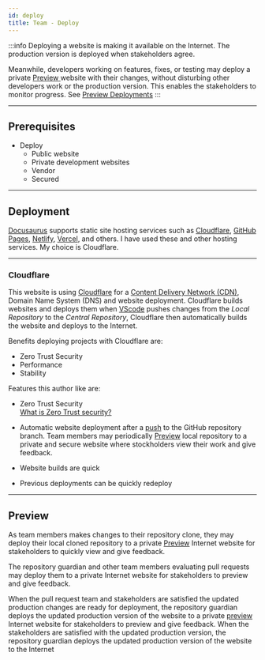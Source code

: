 ```yaml
---
id: deploy
title: Team - Deploy
---
```


:::info
Deploying a website is making it available on the Internet. The production version is deployed when stakeholders agree.

Meanwhile, developers working on features, fixes, or testing may deploy a private [Preview ](deploy#preview) website with their changes, without disturbing other developers work or the production version. This enables the stakeholders to monitor progress. See [Preview Deployments](#preview-deployments)
:::

---

## Prerequisites

- Deploy
  - Public website
  - Private development websites
  - Vendor
  - Secured

---

## Deployment

[Docusaurus](https://docusaurus.io/docs#features) supports static site hosting services such as [Cloudflare](https://www.cloudflare.com), [GitHub Pages](https://pages.hub.com/), [Netlify](https://www.netlify.com/), [Vercel](https://vercel.com/),  and others. I have used these and other hosting services. My choice is Cloudflare.

---

### Cloudflare

This website is using [Cloudflare](https://www.cloudflare.com) for a [Content Delivery Network (CDN)](https://en.wikipedia.org/wiki/Content_delivery_network), Domain Name System (DNS) and website deployment.
Cloudflare builds websites and deploys them when [VScode](#vscode) pushes changes from the _Local Repository_ to the _Central Repository_, Cloudflare then automatically builds the website and deploys to the Internet.

Benefits deploying projects with Cloudflare are:

- Zero Trust Security
- Performance
- Stability

Features this author like are:

- Zero Trust Security  
  [What is Zero Trust security?](https://www.cloudflare.com/learning/security/glossary/what-is-zero-trust/)

- Automatic website deployment after a [push](developmenttools/#push) to the GitHub repository branch. Team members may periodically [Preview](#preview) local repository to a private and secure website where stockholders view their work and give feedback. 
- Website builds are quick
- Previous deployments can be quickly redeploy

---

## Preview 

As team members makes changes to their repository clone, they may deploy their local cloned repository to a private [Preview](#preview) Internet website for stakeholders to quickly view and give feedback.

The repository guardian and other team members evaluating pull requests may deploy them to a private Internet website for stakeholders to preview and give feedback.

When the pull request team and stakeholders are satisfied the updated production changes are ready for deployment, the repository guardian deploys the updated production version of the website to a private [preview](#preview) Internet website for stakeholders to preview and give feedback. When the stakeholders are satisfied with the updated production version, the repository guardian deploys the updated production version of the website to the Internet


